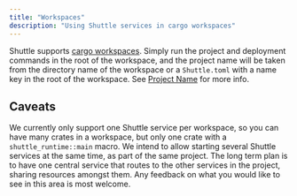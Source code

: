 ```yaml
---
title: "Workspaces"
description: "Using Shuttle services in cargo workspaces"
---
```


Shuttle supports [cargo workspaces](https://doc.rust-lang.org/book/ch14-03-cargo-workspaces.html). Simply run
the project and deployment commands in the root of the workspace, and the project name will be taken from the
directory name of the workspace or a `Shuttle.toml` with a name key in the root of the workspace.
See [Project Name](/configuration/project-name) for more info.

## Caveats

We currently only support one Shuttle service per workspace, so you can have many crates in a workspace, but only
one crate with a `shuttle_runtime::main` macro.
We intend to allow starting several Shuttle services at the same time, as part of the same project.
The long term plan is to have one central service that routes to the other services in the project, sharing resources amongst them.
Any feedback on what you would like to see in this area is most welcome.
